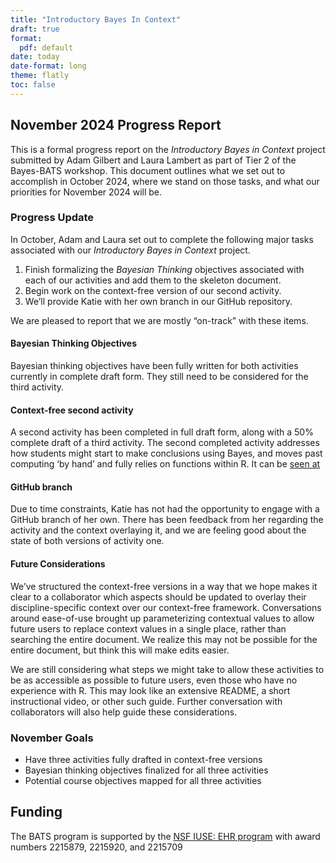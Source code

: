 ```yaml
---
title: "Introductory Bayes In Context"
draft: true
format: 
  pdf: default
date: today
date-format: long
theme: flatly
toc: false
---
```


## November 2024 Progress Report

This is a formal progress report on the *Introductory Bayes in Context* project submitted by Adam Gilbert and Laura Lambert as part of Tier 2 of the Bayes-BATS workshop. This document outlines what we set out to accomplish in October 2024, where we stand on those tasks, and what our priorities for November 2024 will be.

### Progress Update

In October, Adam and Laura set out to complete the following major tasks associated with our *Introductory Bayes in Context* project.

1. Finish formalizing the *Bayesian Thinking* objectives associated with each of our activities and add them to the skeleton document.
2. Begin work on the context-free version of our second activity.
3. We'll provide Katie with her own branch in our GitHub repository. 

We are pleased to report that we are mostly "on-track" with these items.

#### Bayesian Thinking Objectives

Bayesian thinking objectives have been fully written for both activities currently in complete draft form.  They still need to be considered for the third activity.

#### Context-free second activity

A second activity has been completed in full draft form, along with a 50% complete draft of a third activity.  The second completed activity addresses how students might start to make conclusions using Bayes, and moves past computing 'by hand' and fully relies on functions within R.  It can be [seen at](https://github.com/agmath/Bayes-BATS-tier2/blob/main/ContextFreeActivity3.html) 


#### GitHub branch

Due to time constraints, Katie has not had the opportunity to engage with a GitHub branch of her own.  There has been feedback from her regarding the activity and the context overlaying it, and we are feeling good about the state of both versions of activity one.

#### Future Considerations

We've structured the context-free versions in a way that we hope makes it clear to a collaborator which aspects should be updated to overlay their discipline-specific context over our context-free framework. Conversations around ease-of-use brought up parameterizing contextual values to allow future users to replace context values in a single place, rather than searching the entire document.  We realize this may not be possible for the entire document, but think this will make edits easier.

We are still considering what steps we might take to allow these activities to be as accessible as possible to future users, even those who have no experience with R.  This may look like an extensive README, a short instructional video, or other such guide.  Further conversation with collaborators will also help guide these considerations.  

### November Goals

  - Have three activities fully drafted in context-free versions
  - Bayesian thinking objectives finalized for all three activities
  - Potential course objectives mapped for all three activities


## Funding 

The BATS program is supported by the [NSF IUSE: EHR program](https://www.nsf.gov/pubs/2021/nsf21579/nsf21579.htm) with award numbers 2215879, 2215920, and 2215709


